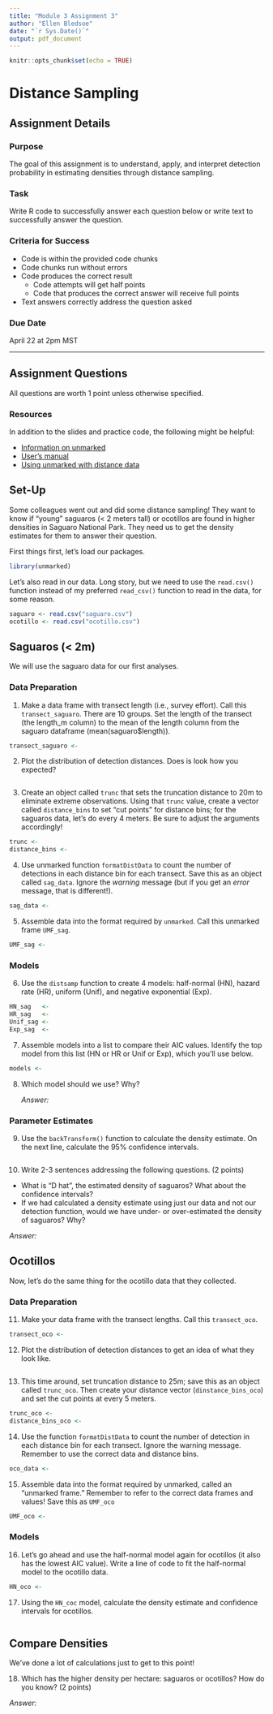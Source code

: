 ```yaml
---
title: "Module 3 Assignment 3"
author: "Ellen Bledsoe"
date: "`r Sys.Date()`"
output: pdf_document
---
```


```r
knitr::opts_chunk$set(echo = TRUE)
```
# Distance Sampling

## Assignment Details

### Purpose

The goal of this assignment is to understand, apply, and interpret detection probability in estimating densities through distance sampling.

### Task

Write R code to successfully answer each question below or write text to successfully answer the question.

### Criteria for Success

-   Code is within the provided code chunks
-   Code chunks run without errors
-   Code produces the correct result
    -   Code attempts will get half points
    -   Code that produces the correct answer will receive full points
-   Text answers correctly address the question asked

### Due Date

April 22 at 2pm MST

------------------------------------------------------------------------

## Assignment Questions

All questions are worth 1 point unless otherwise specified.

### Resources

In addition to the slides and practice code, the following might be helpful:

-   [Information on unmarked](http://cran.r-project.org/web/packages/unmarked/index.html)
-   [User's manual](https://cran.r-project.org/web/packages/unmarked/unmarked.pdf)
-   [Using unmarked with distance data](https://cran.r-project.org/web/packages/unmarked/vignettes/distsamp.pdf)

## Set-Up

Some colleagues went out and did some distance sampling! They want to know if "young" saguaros (\< 2 meters tall) or ocotillos are found in higher densities in Saguaro National Park. They need us to get the density estimates for them to answer their question.

First things first, let's load our packages.

```r
library(unmarked)
```

Let's also read in our data. Long story, but we need to use the `read.csv()` function instead of my preferred `read_csv()` function to read in the data, for some reason.

```r
saguaro <- read.csv("saguaro.csv")
ocotillo <- read.csv("ocotillo.csv")
```

## Saguaros (\< 2m)

We will use the saguaro data for our first analyses.

### Data Preparation

1.  Make a data frame with transect length (i.e., survey effort). Call this `transect_saguaro`. There are 10 groups. Set the length of the transect (the length_m column) to the mean of the length column from the saguaro dataframe (mean(saguaro$length)).

```r
transect_saguaro <- 
```

2.  Plot the distribution of detection distances. Does is look how you expected?

```r

```

3.  Create an object called `trunc` that sets the truncation distance to 20m to eliminate extreme observations. Using that `trunc` value, create a vector called `distance_bins` to set "cut points" for distance bins; for the saguaros data, let's do every 4 meters. Be sure to adjust the arguments accordingly!

```r
trunc <- 
distance_bins <- 
```

4.  Use unmarked function `formatDistData` to count the number of detections in each distance bin for each transect. Save this as an object called `sag_data`. Ignore the *warning* message (but if you get an *error* message, that is different!).

```r
sag_data <- 
```

5.  Assemble data into the format required by `unmarked`. Call this unmarked frame `UMF_sag`.

```r
UMF_sag <- 
```

### Models

6.  Use the `distsamp` function to create 4 models: half-normal (HN), hazard rate (HR), uniform (Unif), and negative exponential (Exp). 

```r
HN_sag   <- 
HR_sag   <- 
Unif_sag <- 
Exp_sag  <- 
```

7. Assemble models into a list to compare their AIC values. Identify the top model from this list (HN or HR or Unif or Exp), which you'll use below.

```r
models <- 
```

8. Which model should we use? Why? 

    *Answer:* 

### Parameter Estimates

9. Use the `backTransform()` function to calculate the density estimate. On the next line, calculate the 95% confidence intervals.

```r

```
10. Write 2-3 sentences addressing the following questions. (2 points)

-   What is "D hat", the estimated density of saguaros? What about the confidence intervals?
-   If we had calculated a density estimate using just our data and not our detection function, would we have under- or over-estimated the density of saguaros? Why?

*Answer:* 

## Ocotillos

Now, let's do the same thing for the ocotillo data that they collected.

### Data Preparation

11. Make your data frame with the transect lengths. Call this `transect_oco`.

```r
transect_oco <- 
```

12. Plot the distribution of detection distances to get an idea of what they look like.

```r

```

13. This time around, set truncation distance to 25m; save this as an object called `trunc_oco`. Then create your distance vector (`dinstance_bins_oco`) and set the cut points at every 5 meters.

```r
trunc_oco <-
distance_bins_oco <- 
```

14. Use the function `formatDistData` to count the number of detection in each distance bin for each transect. Ignore the warning message. Remember to use the correct data and distance bins.

```r
oco_data <- 
```

15. Assemble data into the format required by unmarked, called an "unmarked frame." Remember to refer to the correct data frames and values! Save this as `UMF_oco`

```r
UMF_oco <- 
```

### Models

16. Let's go ahead and use the half-normal model again for ocotillos (it also has the lowest AIC value). Write a line of code to fit the half-normal model to the ocotillo data.

```r
HN_oco <- 
```


17. Using the `HN_coc` model, calculate the density estimate and confidence intervals for ocotillos. 

```r

```

## Compare Densities

We've done a lot of calculations just to get to this point!

18. Which has the higher density per hectare: saguaros or ocotillos? How do you know?  (2 points)

*Answer:* 
